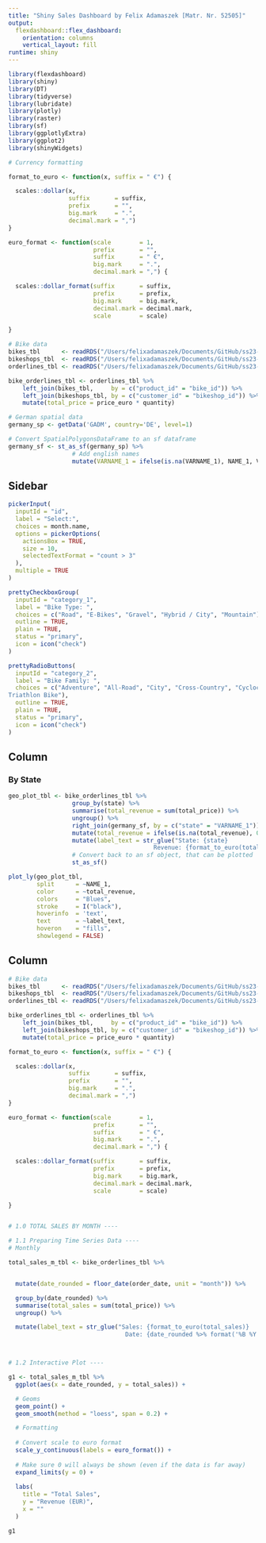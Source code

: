 ```yaml
---
title: "Shiny Sales Dashboard by Felix Adamaszek [Matr. Nr. 52505]"
output: 
  flexdashboard::flex_dashboard:
    orientation: columns
    vertical_layout: fill
runtime: shiny
---
```


```r
library(flexdashboard)
library(shiny)
library(DT)
library(tidyverse)
library(lubridate)
library(plotly)
library(raster)
library(sf)
library(ggplotlyExtra)
library(ggplot2)
library(shinyWidgets)
```

```r

# Currency formatting

format_to_euro <- function(x, suffix = " €") {

  scales::dollar(x,
                 suffix       = suffix,
                 prefix       = "",
                 big.mark     = ".",
                 decimal.mark = ",")
}

euro_format <- function(scale        = 1,
                        prefix       = "",
                        suffix       = " €",
                        big.mark     = ".",
                        decimal.mark = ",") {

  scales::dollar_format(suffix       = suffix,
                        prefix       = prefix,
                        big.mark     = big.mark,
                        decimal.mark = decimal.mark,
                        scale        = scale)

}

```

```r
# Bike data
bikes_tbl      <- readRDS("/Users/felixadamaszek/Documents/GitHub/ss23-bdml-FelixAdams1827/ss23-bbdp-FelixAdams1827/content/sales_dashboard_shiny/bike data/bikes_tbl.rds")
bikeshops_tbl  <- readRDS("/Users/felixadamaszek/Documents/GitHub/ss23-bdml-FelixAdams1827/ss23-bbdp-FelixAdams1827/content/sales_dashboard_shiny/bike data/bikeshops_tbl.rds")
orderlines_tbl <- readRDS("/Users/felixadamaszek/Documents/GitHub/ss23-bdml-FelixAdams1827/ss23-bbdp-FelixAdams1827/content/sales_dashboard_shiny/bike data/orderlines_tbl.rds")

bike_orderlines_tbl <- orderlines_tbl %>%
    left_join(bikes_tbl,     by = c("product_id" = "bike_id")) %>%
    left_join(bikeshops_tbl, by = c("customer_id" = "bikeshop_id")) %>%
    mutate(total_price = price_euro * quantity)

# German spatial data
germany_sp <- getData('GADM', country='DE', level=1)

# Convert SpatialPolygonsDataFrame to an sf dataframe
germany_sf <- st_as_sf(germany_sp) %>% 
                  # Add english names
                  mutate(VARNAME_1 = ifelse(is.na(VARNAME_1), NAME_1, VARNAME_1)) 
```




Sidebar {.sidebar}
------------------------
```r
pickerInput(
  inputId = "id", 
  label = "Select:", 
  choices = month.name, 
  options = pickerOptions(
    actionsBox = TRUE, 
    size = 10,
    selectedTextFormat = "count > 3"
  ), 
  multiple = TRUE
)

prettyCheckboxGroup(
  inputId = "category_1",
  label = "Bike Type: ",
  choices = c("Road", "E-Bikes", "Gravel", "Hybrid / City", "Mountain"),
  outline = TRUE,
  plain = TRUE,
  status = "primary",
  icon = icon("check")
)

prettyRadioButtons(
  inputId = "category_2",
  label = "Bike Family: ",
  choices = c("Adventure", "All-Road", "City", "Cross-Country", "Cyclocross", "Dirt Jump", "Downhill", "E-City", "E-Fitness", "E-Gravel", "E-Mountain", "E-Road", "E-Trekking", "Endurance", "Enduro", "Fat Bikes", "Race", "Touring", "Trail", "	
Triathlon Bike"),
  outline = TRUE,
  plain = TRUE,
  status = "primary",
  icon = icon("check")
)

```

Column {data-width=625}
-----------------------

### By State
```r
geo_plot_tbl <- bike_orderlines_tbl %>% 
                  group_by(state) %>%
                  summarise(total_revenue = sum(total_price)) %>%
                  ungroup() %>%
                  right_join(germany_sf, by = c("state" = "VARNAME_1")) %>% 
                  mutate(total_revenue = ifelse(is.na(total_revenue), 0, total_revenue)) %>% 
                  mutate(label_text = str_glue("State: {state}
                                         Revenue: {format_to_euro(total_revenue)}")) %>% 
                  # Convert back to an sf object, that can be plotted
                  st_as_sf()
```

```r
plot_ly(geo_plot_tbl, 
        split      = ~NAME_1, 
        color      = ~total_revenue,
        colors     = "Blues",
        stroke     = I("black"),
        hoverinfo  = 'text', 
        text       = ~label_text, 
        hoveron    = "fills", 
        showlegend = FALSE) 
```


Column {data-width=500}
-----------------------

```r

# Bike data
bikes_tbl      <- readRDS("/Users/felixadamaszek/Documents/GitHub/ss23-bdml-FelixAdams1827/ss23-bbdp-FelixAdams1827/content/sales_dashboard_shiny/bike data/bikes_tbl.rds")
bikeshops_tbl  <- readRDS("/Users/felixadamaszek/Documents/GitHub/ss23-bdml-FelixAdams1827/ss23-bbdp-FelixAdams1827/content/sales_dashboard_shiny/bike data/bikeshops_tbl.rds")
orderlines_tbl <- readRDS("/Users/felixadamaszek/Documents/GitHub/ss23-bdml-FelixAdams1827/ss23-bbdp-FelixAdams1827/content/sales_dashboard_shiny/bike data/orderlines_tbl.rds")

bike_orderlines_tbl <- orderlines_tbl %>%
    left_join(bikes_tbl,     by = c("product_id" = "bike_id")) %>%
    left_join(bikeshops_tbl, by = c("customer_id" = "bikeshop_id")) %>%
    mutate(total_price = price_euro * quantity)

format_to_euro <- function(x, suffix = " €") {

  scales::dollar(x,
                 suffix       = suffix,
                 prefix       = "",
                 big.mark     = ".",
                 decimal.mark = ",")
}

euro_format <- function(scale        = 1,
                        prefix       = "",
                        suffix       = " €",
                        big.mark     = ".",
                        decimal.mark = ",") {

  scales::dollar_format(suffix       = suffix,
                        prefix       = prefix,
                        big.mark     = big.mark,
                        decimal.mark = decimal.mark,
                        scale        = scale)

}


# 1.0 TOTAL SALES BY MONTH ----

# 1.1 Preparing Time Series Data ----
# Monthly

total_sales_m_tbl <- bike_orderlines_tbl %>%


  mutate(date_rounded = floor_date(order_date, unit = "month")) %>%

  group_by(date_rounded) %>%
  summarise(total_sales = sum(total_price)) %>%
  ungroup() %>%

  mutate(label_text = str_glue("Sales: {format_to_euro(total_sales)}
                                 Date: {date_rounded %>% format('%B %Y')}"))



# 1.2 Interactive Plot ----

g1 <- total_sales_m_tbl %>%
  ggplot(aes(x = date_rounded, y = total_sales)) +

  # Geoms
  geom_point() +
  geom_smooth(method = "loess", span = 0.2) +

  # Formatting
  
  # Convert scale to euro format
  scale_y_continuous(labels = euro_format()) +
  
  # Make sure 0 will always be shown (even if the data is far away)
  expand_limits(y = 0) +
  
  labs(
    title = "Total Sales",
    y = "Revenue (EUR)",
    x = ""
  )

g1

```
